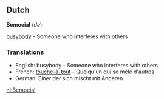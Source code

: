 ==Dutch==
;'''Bemoeial''' (''de''): 
[[busybody]] - Someone who interferes with others

===Translations===
<!-- * [[Dutch]]: Iemand die zich [[bemoeien|bemoeit]] met [[zaak|zaken]] van [[ander]]en.-->
* English:  busybody - Someone who interferes with others
* French: [[touche-à-tout]] - Quelqu'un qui se mêle d'autres
* German: Einer der sich mischt mit Anderen

[[nl:Bemoeial]]